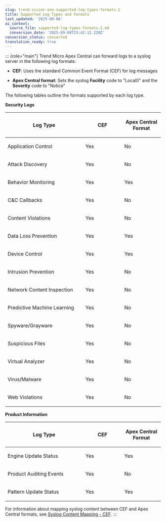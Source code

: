 ```yaml
---
slug: trend-vision-one-supported-log-types-formats-2
title: Supported Log Types and Formats
last_updated: '2025-09-08'
ai_context:
  source_file: supported-log-types-formats-2.md
  conversion_date: '2025-09-08T23:42:12.220Z'
conversion_status: converted
translation_ready: true
---
```


::: {role="main"}
Trend Micro Apex Central can forward logs to a syslog server in the following log formats:

- **CEF**: Uses the standard Common Event Format (CEF) for log messages

- **Apex Central format**: Sets the syslog **Facility** code to "Local0" and the **Severity** code to "Notice"

The following tables outline the formats supported by each log type.

**Security Logs**

<table>
<colgroup>
<col style="width: 50%" />
<col style="width: 25%" />
<col style="width: 25%" />
</colgroup>
<thead>
<tr>
<th><p>Log Type</p></th>
<th><p>CEF</p></th>
<th><p>Apex Central Format</p></th>
</tr>
</thead>
<tbody>
<tr>
<td><p>Application Control</p></td>
<td><p>Yes</p></td>
<td><p>No</p></td>
</tr>
<tr>
<td><p>Attack Discovery</p></td>
<td><p>Yes</p></td>
<td><p>No</p></td>
</tr>
<tr>
<td><p>Behavior Monitoring</p></td>
<td><p>Yes</p></td>
<td><p>Yes</p></td>
</tr>
<tr>
<td><p>C&amp;C Callbacks</p></td>
<td><p>Yes</p></td>
<td><p>No</p></td>
</tr>
<tr>
<td><p>Content Violations</p></td>
<td><p>Yes</p></td>
<td><p>No</p></td>
</tr>
<tr>
<td><p>Data Loss Prevention</p></td>
<td><p>Yes</p></td>
<td><p>Yes</p></td>
</tr>
<tr>
<td><p>Device Control</p></td>
<td><p>Yes</p></td>
<td><p>Yes</p></td>
</tr>
<tr>
<td><p>Intrusion Prevention</p></td>
<td><p>Yes</p></td>
<td><p>No</p></td>
</tr>
<tr>
<td><p>Network Content Inspection</p></td>
<td><p>Yes</p></td>
<td><p>No</p></td>
</tr>
<tr>
<td><p>Predictive Machine Learning</p></td>
<td><p>Yes</p></td>
<td><p>No</p></td>
</tr>
<tr>
<td><p>Spyware/Grayware</p></td>
<td><p>Yes</p></td>
<td><p>No</p></td>
</tr>
<tr>
<td><p>Suspicious Files</p></td>
<td><p>Yes</p></td>
<td><p>No</p></td>
</tr>
<tr>
<td><p>Virtual Analyzer</p></td>
<td><p>Yes</p></td>
<td><p>No</p></td>
</tr>
<tr>
<td><p>Virus/Malware</p></td>
<td><p>Yes</p></td>
<td><p>No</p></td>
</tr>
<tr>
<td><p>Web Violations</p></td>
<td><p>Yes</p></td>
<td><p>No</p></td>
</tr>
</tbody>
</table>

**Product Information**

<table>
<colgroup>
<col style="width: 50%" />
<col style="width: 25%" />
<col style="width: 25%" />
</colgroup>
<thead>
<tr>
<th><p>Log Type</p></th>
<th><p>CEF</p></th>
<th><p>Apex Central Format</p></th>
</tr>
</thead>
<tbody>
<tr>
<td><p>Engine Update Status</p></td>
<td><p>Yes</p></td>
<td><p>Yes</p></td>
</tr>
<tr>
<td><p>Product Auditing Events</p></td>
<td><p>Yes</p></td>
<td><p>No</p></td>
</tr>
<tr>
<td><p>Pattern Update Status</p></td>
<td><p>Yes</p></td>
<td><p>Yes</p></td>
</tr>
</tbody>
</table>

For information about mapping syslog content between CEF and Apex Central formats, see [Syslog Content Mapping - CEF](syslog-content-mapping-cef-central.mdx).
:::
